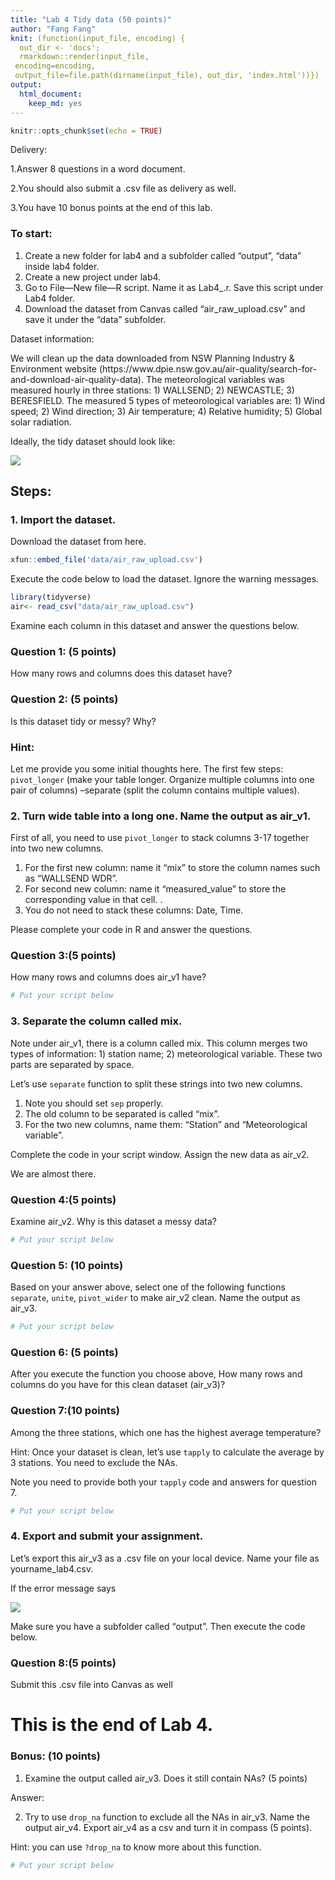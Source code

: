 ```yaml
---
title: "Lab 4 Tidy data (50 points)"
author: "Fang Fang"
knit: (function(input_file, encoding) {
  out_dir <- 'docs';
  rmarkdown::render(input_file,
 encoding=encoding,
 output_file=file.path(dirname(input_file), out_dir, 'index.html'))})
output: 
  html_document: 
    keep_md: yes
---
```


```r
knitr::opts_chunk$set(echo = TRUE)
```


Delivery:

1.Answer 8 questions in a word document. 

2.You should also submit a .csv file as delivery as well. 

3.You have 10 bonus points at the end of this lab. 

### To start: 

1. Create a new folder for lab4 and a subfolder called "output", "data" inside lab4 folder. 
2. Create a new project under lab4. 
3. Go to File---New file---R script. Name it as Lab4_.r. Save this script under Lab4 folder. 
4. Download the dataset from Canvas called "air_raw_upload.csv" and save it under the "data" subfolder.  
 

Dataset information:

We will clean up the data downloaded from NSW Planning Industry & Environment website (https://www.dpie.nsw.gov.au/air-quality/search-for-and-download-air-quality-data). The meteorological variables was measured hourly in three stations: 1) WALLSEND; 2) NEWCASTLE; 3) BERESFIELD. 
The measured 5 types of meteorological variables are: 1) Wind speed; 2) Wind direction; 3) Air temperature; 4) Relative humidity; 5) Global solar radiation. 

Ideally, the tidy dataset should look like:

![ ](images/answer.jpg) 

## Steps:

### 1. Import the dataset.

Download the dataset from here. 

```r

xfun::embed_file('data/air_raw_upload.csv')


```

Execute the code below to load the dataset. Ignore the warning messages.    
```r
library(tidyverse)
air<- read_csv("data/air_raw_upload.csv")
```
Examine each column in this dataset and answer the questions below. 

### Question 1: (5 points)
How many rows and columns does this dataset have?



### Question 2: (5 points)
Is this dataset tidy or messy? Why?



### Hint: 
Let me provide you some initial thoughts here. The first few steps: `pivot_longer` (make your table longer. Organize multiple columns into one pair of columns) --separate (split the column contains multiple values).  

### 2. Turn wide table into a long one. Name the output as air_v1. 
First of all, you need to use `pivot_longer` to stack columns 3-17 together into two new columns. 


1. For the first new column: name it "mix"  to store the column names such as "WALLSEND WDR". 
2. For second new column: name it "measured_value" to store the corresponding value in that cell. .
3. You do not need to stack these columns: Date, Time. 

Please complete your code in R and answer the questions.

### Question 3:(5 points)
How many rows and columns does air_v1 have? 
```r
# Put your script below
```


### 3. Separate the column called mix.
Note under air_v1, there is a column called mix. This column merges two types of information: 1) station name; 2) meteorological variable. These two parts are separated by space. 

Let's use `separate` function to split these strings into two new columns. 


1. Note you should set `sep` properly.
3. The old column to be separated is called "mix". 
4. For the two new columns, name them: "Station" and  "Meteorological variable". 

Complete the code in your script window. Assign the new data as air_v2.



We are almost there.



### Question 4:(5 points)
Examine air_v2. Why is this dataset a messy data? 
```r
# Put your script below
```


### Question 5: (10 points)
Based on your answer above, select one of the following functions `separate`, `unite`, `pivot_wider` to make air_v2 clean. Name the output as air_v3. 
```r
# Put your script below
```

### Question 6: (5 points)
After you execute the function you choose above, How many rows and columns do you have for this clean dataset (air_v3)? 



### Question 7:(10 points)

Among the three stations, which one has the highest average temperature? 

Hint: Once your dataset is clean, let's use `tapply` to calculate the average by 3 stations. You need to exclude the NAs. 

Note you need to provide both your `tapply` code and answers for question 7. 
```r
# Put your script below
```


### 4. Export and submit your assignment. 

Let's export this air_v3 as a .csv file on your local device. 
 Name your file as yourname_lab4.csv.

If the error message says

![ ](images/error.jpg) 

Make sure you have a subfolder called "output". Then execute the code below.




### Question 8:(5 points)
Submit this .csv file into Canvas as well 



# This is the end of Lab 4. 

### Bonus: (10 points)

1) Examine the output called air_v3. Does it still contain NAs? (5 points)

Answer:

2) Try to use `drop_na` function to exclude all the NAs in air_v3. Name the output air_v4. Export air_v4 as a csv and turn it in compass (5 points).    

Hint: you can use `?drop_na` to know more about this function. 

```r
# Put your script below
```

